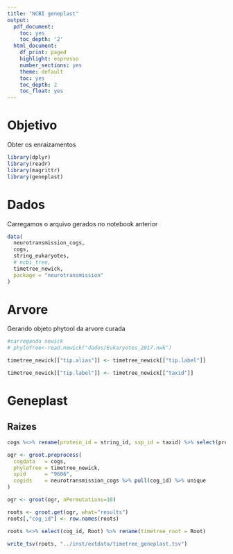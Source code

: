 ```yaml
---
title: "NCBI geneplast"
output:
  pdf_document:
    toc: yes
    toc_depth: '2'
  html_document:
    df_print: paged
    highlight: espresso
    number_sections: yes
    theme: default
    toc: yes
    toc_depth: 2
    toc_float: yes
---
```

# Objetivo
Obter os enraizamentos
```r
library(dplyr)
library(readr)
library(magrittr)
library(geneplast)
```

# Dados
Carregamos o arquivo gerados no notebook anterior
```r
data(
  neurotransmission_cogs,
  cogs,
  string_eukaryotes,
  # ncbi_tree,
  timetree_newick,
  package = "neurotransmission"
)
```

# Arvore
Gerando objeto phytool da arvore curada
```r
#carregando newick
# phyloTree<-read.newick("dados/Eukaryotes_2017.nwk")

timetree_newick[["tip.alias"]] <- timetree_newick[["tip.label"]]

timetree_newick[["tip.label"]] <- timetree_newick[["taxid"]]
```

# Geneplast
## Raizes
```r
cogs %<>% rename(protein_id = string_id, ssp_id = taxid) %>% select(protein_id, ssp_id, cog_id)

ogr <- groot.preprocess(
  cogdata   = cogs,
  phyloTree = timetree_newick,
  spid      = "9606",
  cogids    = neurotransmission_cogs %>% pull(cog_id) %>% unique
)

ogr <- groot(ogr, nPermutations=10)
```

```r
roots <- groot.get(ogr, what="results")
roots[,"cog_id"] <- row.names(roots)

roots %<>% select(cog_id, Root) %>% rename(timetree_root = Root)

write_tsv(roots, "../inst/extdata/timetree_geneplast.tsv")
```
